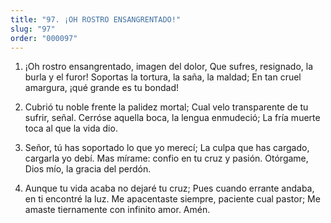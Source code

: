 ```yaml
---
title: "97. ¡OH ROSTRO ENSANGRENTADO!"
slug: "97"
order: "000097"
---
```

1. ¡Oh rostro ensangrentado, imagen del dolor, Que sufres, resignado, la burla y el furor! Soportas la tortura, la saña, la maldad;
En tan cruel amargura, ¡qué grande es tu bondad!

2.	Cubrió tu noble frente la palidez mortal; Cual velo transparente de tu sufrir, señal. Cerróse aquella boca, la lengua enmudeció; La fría muerte toca al que la vida dio.

3.	Señor, tú has soportado lo que yo merecí; La culpa que has cargado, cargarla yo debí. Mas mírame: confio en tu cruz y pasión. Otórgame, Dios mío, la gracia del perdón.

4.	Aunque tu vida acaba no dejaré tu cruz;
Pues cuando errante andaba, en ti encontré la luz. Me apacentaste siempre, paciente cual pastor;
Me amaste tiernamente con infinito amor. Amén.
